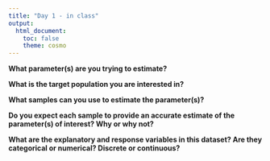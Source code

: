 ```yaml
---
title: "Day 1 - in class"
output: 
  html_document:
    toc: false
    theme: cosmo
---
```


**What parameter(s) are you trying to estimate?**

**What is the target population you are interested in?**

**What samples can you use to estimate the parameter(s)?**

**Do you expect each sample to provide an accurate estimate of the parameter(s) of interest? Why or why not?**

**What are the explanatory and response variables in this dataset? Are they categorical or numerical? Discrete or continuous?**